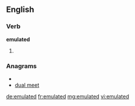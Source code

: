 ==English==

===Verb===
'''emulated'''

# {{past of|[[emulate]]}}

===Anagrams===
* {{alphagram|adeelmtu}}
* [[dual meet#English|dual meet]]

[[de:emulated]]
[[fr:emulated]]
[[mg:emulated]]
[[vi:emulated]]